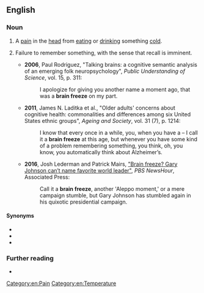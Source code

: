 ==English==

===Noun===
{{en-noun|-|s}}

# {{lb|en|informal}} A [[pain]] in the [[head]] from [[eating]] or [[drinking]] something [[cold]].
# {{lb|en|psychology}} Failure to remember something, with the sense that recall is imminent.
#* '''2006''', Paul Rodriguez, "Talking brains: a cognitive semantic analysis of an emerging folk neuropsychology", ''Public Understanding of Science'', vol. 15, p. 311:
#*: I apologize for giving you another name a moment ago, that was a '''brain freeze''' on my part.
#* '''2011''', James N. Laditka et al., "Older adults' concerns about cognitive health: commonalities and differences among six United States ethnic groups", ''Ageing and Society'', vol. 31 (7), p. 1214:
#*: I know that every once in a while, you, when you have a – I call it a '''brain freeze''' at this age, but whenever you have some kind of a problem remembering something, you think, oh, you know, you automatically think about Alzheimer’s. 
#* '''2016''', Josh Lederman and Patrick Mairs,  [https://www.pbs.org/newshour/politics/brain-freeze-gary-johnson-cant-name-favorite-world-leader "Brain freeze? Gary Johnson can’t name favorite world leader"], ''PBS NewsHour'', Associated Press:
#*: Call it a '''brain freeze''', another 'Aleppo moment,' or a mere campaign stumble, but Gary Johnson has stumbled again in his quixotic presidential campaign.

====Synonyms====
* {{l|en|ice cream headache}}
* {{l|en|tip of the tongue}}
* {{l|en|presque vu}}

===Further reading===
* {{pedialite|Ice-cream headache}} <br />

[[Category:en:Pain]]
[[Category:en:Temperature]]